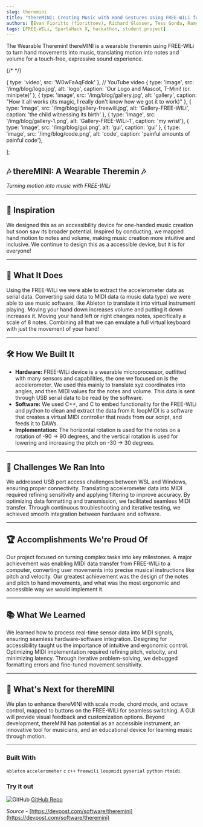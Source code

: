 ---
slug: theremini
title: "thereMINI: Creating Music with Hand Gestures Using FREE-WILi for a Touch-Free Sound Experience"
authors: [Evan Fioritto (fiorittoev), Richard Glosser, Tess Gonda, Ramya Ramkumar]
tags: [FREE-WILi, SpartaHack X, hackathon, student project]
---

The Wearable Theremin! thereMINI is a wearable theremin using FREE-WILi to turn hand movements into music, translating motion into notes and volume for a touch-free, expressive sound experience.


{/* <MyCarousel /> */}

  { type: 'video', src: 'W0wFaAqFdok' }, // YouTube video
  { type: 'image', src: '/img/blog/logo.jpg', alt: 'logo', caption: 'Our Logo and Mascot, T-Mini! (cr. minipete)' },
  { type: 'image', src: '/img/blog/gallery.jpg', alt: 'gallery', caption: "How it all works (its magic, I really don't know how we got it to work)" },
  { type: 'image', src: '/img/blog/gallery-freewili.jpg', alt: 'Gallery-FREE-WILi', caption: 'the child witnessing its birth' },
  { type: 'image', src: '/img/blog/gallery-1.png', alt: 'Gallery-FREE-WILi-1', caption: 'my wrist'},
  { type: 'image', src: '/img/blog/gui.png', alt: 'gui', caption: 'gui' },
  { type: 'image', src: '/img/blog/code.png', alt: 'code', caption: 'painful amounts of painful code'},
  
];

<MyCarousel slides={slides} />

<!-- truncate -->

## 🎶 thereMINI: A Wearable Theremin 🎶 ##

*Turning motion into music with FREE-WILi*

<hr/>

## 🌟 Inspiration

We designed this as an accessibility device for one-handed music creation but soon saw its broader potential. Inspired by conducting, we mapped hand motion to notes and volume, making music creation more intuitive and inclusive. We continue to design this as a accessible device, but it is for everyone!

<hr/>

## 🎵 What It Does
Using the FREE-WILi we were able to extract the accelerometer data as serial data. Converting said data to MIDI data (a music data type) we were able to use music software, like Ableton to translate it into virtual instrument playing. Moving your hand down increases volume and putting it down increases it. Moving your hand left or right changes notes, specifically a scale of 8 notes. Combining all that we can emulate a full virtual keyboard with just the movement of your hand!

<hr/>

## 🛠️ How We Built It

* **Hardware:** FREE-WILi device is a wearable microprocessor, outfitted with many sensors and capabilities, the one we focused on is the accelerometer. We used this mainly to translate xyz coordinates into angles, and then MIDI values for the notes and volume. This data is sent through USB serial data to be read by the software.
* **Software:** We used C++, and C to embed functionality for the FREE-WILi and python to clean and extract the data from it. loopMIDI is a software that creates a virtual MIDI controller that reads from our script, and feeds it to DAWs.
* **Implementation:** The horizontal rotation is used for the notes on a rotation of -90 -> 90 degrees, and the vertical rotation is used for lowering and increasing the pitch on -30 -> 30 degrees.

<hr/>

## 🚧 Challenges We Ran Into
We addressed USB port access challenges between WSL and Windows, ensuring proper connectivity. Translating accelerometer data into MIDI required refining sensitivity and applying filtering to improve accuracy. By optimizing data formatting and transmission, we facilitated seamless MIDI transfer. Through continuous troubleshooting and iterative testing, we achieved smooth integration between hardware and software.

<hr/>

## 🏆 Accomplishments We're Proud Of
Our project focused on turning complex tasks into key milestones. A major achievement was enabling MIDI data transfer from FREE-WILi to a computer, converting user movements into precise musical instructions like pitch and velocity. Our greatest achievement was the design of the notes and pitch to hand movements, and what was the most ergonomic and accessible way we would implement it.

<hr/>

## 📚 What We Learned
We learned how to process real-time sensor data into MIDI signals, ensuring seamless hardware-software integration. Designing for accessibility taught us the importance of intuitive and ergonomic control. Optimizing MIDI implementation required refining pitch, velocity, and minimizing latency. Through iterative problem-solving, we debugged formatting errors and fine-tuned movement sensitivity.

<hr/>

## 🚀 What's Next for thereMINI
We plan to enhance thereMINI with scale mode, chord mode, and octave control, mapped to buttons on the FREE-WILi for seamless switching. A GUI will provide visual feedback and customization options. Beyond development, thereMINI has potential as an accessible instrument, an innovative tool for musicians, and an educational device for learning music through motion.

<hr/>

### Built With

```ableton``` ```accelerometer``` ```c``` ```c++``` ```freewili``` ```loopmidi``` ```pyserial``` ```python``` ```rtmidi```

### Try it out

<div class="github-img">

![GitHub](./github.png) <a href="https://github.com/fiorittoev/theremini" target="_blank"><span>GitHub Repo</span></a>
</div>

*Source* - [https://devpost.com/software/theremini](https://devpost.com/software/theremini)